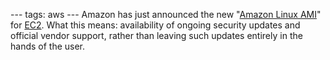 ---
tags: aws
---
Amazon has just announced the new "[http://aws.amazon.com/amazon-linux-ami/ Amazon Linux AMI]" for [[EC2]]. What this means: availability of ongoing security updates and official vendor support, rather than leaving such updates entirely in the hands of the user.
